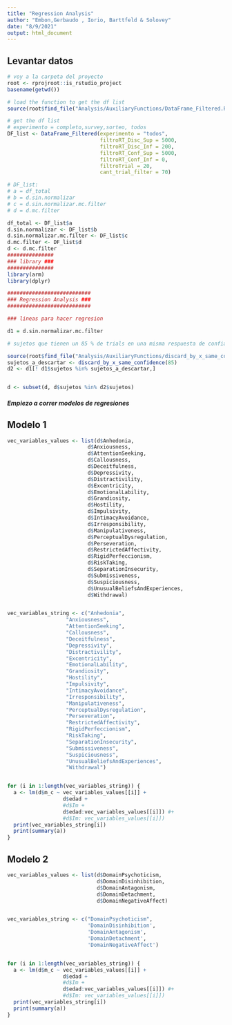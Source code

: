 ```yaml
---
title: "Regression Analysis"
author: "Embon,Gerbaudo , Iorio, Barttfeld & Solovey"
date: "8/9/2021"
output: html_document
---
```


## Levantar datos
                                 
```r

# voy a la carpeta del proyecto
root <- rprojroot::is_rstudio_project
basename(getwd())

# load the function to get the df list
source(root$find_file("Analysis/AuxiliaryFunctions/DataFrame_Filtered.R"))

# get the df list
# experimento = completo,survey,sorteo, todos
DF_list <- DataFrame_Filtered(experimento = "todos", 
                              filtroRT_Disc_Sup = 5000,
                              filtroRT_Disc_Inf = 200,
                              filtroRT_Conf_Sup = 5000,
                              filtroRT_Conf_Inf = 0,
                              filtroTrial = 20,
                              cant_trial_filter = 70)

# DF_list:
# a = df_total
# b = d.sin.normalizar
# c = d.sin.normalizar.mc.filter
# d = d.mc.filter

df_total <- DF_list$a
d.sin.normalizar <- DF_list$b
d.sin.normalizar.mc.filter <- DF_list$c
d.mc.filter <- DF_list$d 
d <- d.mc.filter
###############
### library ###
###############
library(arm)
library(dplyr)

###########################
### Regression Analysis ###
###########################

### lineas para hacer regresion 

d1 = d.sin.normalizar.mc.filter

# sujetos que tienen un 85 % de trials en una misma respuesta de confianza

source(root$find_file("Analysis/AuxiliaryFunctions/discard_by_x_same_confidence.R"))
sujetos_a_descartar <- discard_by_x_same_confidence(85)
d2 <- d1[! d1$sujetos %in% sujetos_a_descartar,]


d <- subset(d, d$sujetos %in% d2$sujetos)


```

##### Empiezo a correr modelos de regresiones

## Modelo 1
```r

vec_variables_values <- list(d$Anhedonia,
                          d$Anxiousness,
                          d$AttentionSeeking,
                          d$Callousness,
                          d$Deceitfulness,
                          d$Depressivity,
                          d$Distractivility,
                          d$Excentricity,
                          d$EmotionalLability,
                          d$Grandiosity,
                          d$Hostility,
                          d$Impulsivity,
                          d$IntimacyAvoidance,
                          d$Irresponsibility,
                          d$Manipulativeness,
                          d$PerceptualDysregulation,
                          d$Perseveration,
                          d$RestrictedAffectivity,
                          d$RigidPerfeccionism,
                          d$RiskTaking,
                          d$SeparationInsecurity,
                          d$Submissiveness,
                          d$Suspiciousness,
                          d$UnusualBeliefsAndExperiences,
                          d$Withdrawal)


vec_variables_string <- c("Anhedonia",
                   "Anxiousness",
                   "AttentionSeeking",
                   "Callousness",
                   "Deceitfulness",
                   "Depressivity",
                   "Distractivility",
                   "Excentricity",
                   "EmotionalLability",
                   "Grandiosity",
                   "Hostility",
                   "Impulsivity",
                   "IntimacyAvoidance",
                   "Irresponsibility",
                   "Manipulativeness",
                   "PerceptualDysregulation",
                   "Perseveration",
                   "RestrictedAffectivity",
                   "RigidPerfeccionism",
                   "RiskTaking",
                   "SeparationInsecurity",
                   "Submissiveness",
                   "Suspiciousness",
                   "UnusualBeliefsAndExperiences",
                   "Withdrawal")


for (i in 1:length(vec_variables_string)) {
  a <- lm(d$m_c ~ vec_variables_values[[i]] + 
                  d$edad + 
                  #d$Im +
                  d$edad:vec_variables_values[[i]]) #+
                  #d$Im: vec_variables_values[[i]])
  print(vec_variables_string[i])
  print(summary(a))
}

```
## Modelo 2

```r

vec_variables_values <- list(d$DomainPsychoticism,
                             d$DomainDisinhibition,
                             d$DomainAntagonism,
                             d$DomainDetachment,
                             d$DomainNegativeAffect)


vec_variables_string <- c("DomainPsychoticism",
                          'DomainDisinhibition',
                          'DomainAntagonism',
                          'DomainDetachment',
                          'DomainNegativeAffect')


for (i in 1:length(vec_variables_string)) {
  a <- lm(d$m_c ~ vec_variables_values[[i]] + 
                  d$edad + 
                  #d$Im +
                  d$edad:vec_variables_values[[i]]) #+
                  #d$Im: vec_variables_values[[i]])
  print(vec_variables_string[i])
  print(summary(a))
}

```
